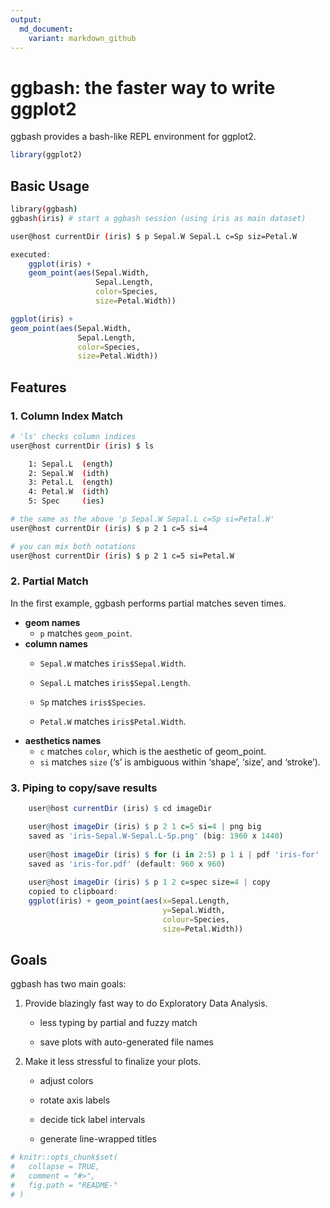 ```yaml
---
output:
  md_document:
    variant: markdown_github
---
```


<!-- README.md is generated from README.Rmd. Please edit that file -->

# ggbash: the faster way to write ggplot2

ggbash provides a bash-like REPL environment for ggplot2.

```r
library(ggplot2)
```

## Basic Usage

```bash
library(ggbash)
ggbash(iris) # start a ggbash session (using iris as main dataset)
```

```bash
user@host currentDir (iris) $ p Sepal.W Sepal.L c=Sp siz=Petal.W
```


```r
executed:
    ggplot(iris) +
    geom_point(aes(Sepal.Width,
                   Sepal.Length,
                   color=Species,
                   size=Petal.Width))
```


```r
ggplot(iris) +
geom_point(aes(Sepal.Width,
               Sepal.Length,
               color=Species,
               size=Petal.Width))
```


## Features

### 1. Column Index Match

```bash
# 'ls' checks column indices
user@host currentDir (iris) $ ls

    1: Sepal.L  (ength)
    2: Sepal.W  (idth)
    3: Petal.L  (ength)
    4: Petal.W  (idth)    	
    5: Spec     (ies)

# the same as the above 'p Sepal.W Sepal.L c=Sp si=Petal.W'
user@host currentDir (iris) $ p 2 1 c=5 si=4

# you can mix both notations
user@host currentDir (iris) $ p 2 1 c=5 si=Petal.W
```

### 2. Partial Match

In the first example, ggbash performs partial matches seven times.

* __geom names__
    + `p` matches `geom_point`.

* __column names__
    + `Sepal.W` matches `iris$Sepal.Width`.
  
    + `Sepal.L` matches `iris$Sepal.Length`.
  
    + `Sp` matches `iris$Species`.
    
    + `Petal.W` matches `iris$Petal.Width`.

* __aesthetics names__
    + `c` matches `color`, which is the aesthetic of geom_point.
    + `si` matches `size` ('s' is ambiguous within 'shape', 'size', and 'stroke').

### 3. Piping to copy/save results

```r
    user@host currentDir (iris) $ cd imageDir

    user@host imageDir (iris) $ p 2 1 c=5 si=4 | png big
    saved as 'iris-Sepal.W-Sepal.L-Sp.png' (big: 1960 x 1440)
    
    user@host imageDir (iris) $ for (i in 2:5) p 1 i | pdf 'iris-for'
    saved as 'iris-for.pdf' (default: 960 x 960)
    
    user@host imageDir (iris) $ p 1 2 c=spec size=4 | copy
    copied to clipboard:
    ggplot(iris) + geom_point(aes(x=Sepal.Length,
                                  y=Sepal.Width,
                                  colour=Species,
                                  size=Petal.Width))
```

## Goals

ggbash has two main goals:

1. Provide blazingly fast way to do Exploratory Data Analysis.

    + less typing by partial and fuzzy match

    + save plots with auto-generated file names

2. Make it less stressful to finalize your plots.

    + adjust colors

    + rotate axis labels

    + decide tick label intervals

    + generate line-wrapped titles

```r
# knitr::opts_chunk$set(
#   collapse = TRUE,
#   comment = "#>",
#   fig.path = "README-"
# )
```
